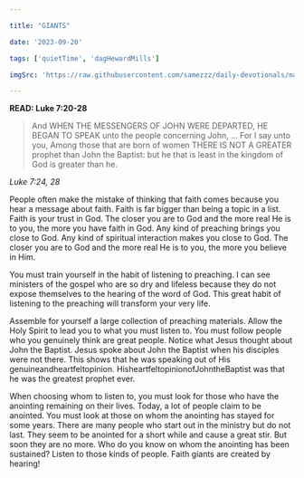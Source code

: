 ```yaml
---

title: "GIANTS"

date: '2023-09-20'

tags: ['quietTime', 'dagHewardMills']

imgSrc: 'https://raw.githubusercontent.com/samezzz/daily-devotionals/main/images/evangelist-dag.jpg'

---
```


**READ: Luke 7:20-28**

>And WHEN THE MESSENGERS OF JOHN WERE DEPARTED, HE BEGAN TO SPEAK unto the people concerning John, ... For I say unto you, Among those that are born of women THERE IS NOT A GREATER prophet than John the Baptist: but he that is least in the kingdom of God is greater than he.

*Luke 7:24, 28*

People often make the mistake of thinking that faith comes because you hear a message about faith. Faith is far bigger than being a topic in a list. Faith is your trust in God. The closer you are to God and the more real He is to you, the more you have faith in God. Any kind of preaching brings you close to God. Any kind of spiritual interaction makes you close to God. The closer you are to God and the more real He is to you, the more you believe in Him.

You must train yourself in the habit of listening to preaching. I can see ministers of the gospel who are so dry and lifeless because they do not expose themselves to the hearing of the word of God. This great habit of listening to the preaching will transform your very life.

Assemble for yourself a large collection of preaching materials. Allow the Holy Spirit to lead you to what you must listen to. You must follow people who you genuinely think are great people. Notice what Jesus thought about John the Baptist. Jesus spoke about John the Baptist when his disciples were not there. This shows that he was speaking out of His genuineandheartfeltopinion. HisheartfeltopinionofJohntheBaptist was that he was the greatest prophet ever.

When choosing whom to listen to, you must look for those who have the anointing remaining on their lives. Today, a lot of people claim to be anointed. You must look at those on whom the anointing has stayed for some years. There are many people who start out in the ministry but do not last. They seem to be anointed for a short while and cause a great stir. But soon they are no more. Who do you know on whom the anointing has been sustained? Listen to those kinds of people. Faith giants are created by hearing!
